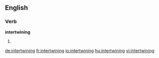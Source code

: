==English==

===Verb===
'''intertwining'''

# {{present participle of|[[intertwine]]}}

[[de:intertwining]]
[[fr:intertwining]]
[[io:intertwining]]
[[hu:intertwining]]
[[vi:intertwining]]